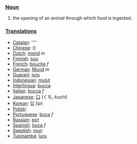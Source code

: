 === [[Noun]] ===

#the opening of an animal through which food is ingested.

=== [[Translation]]s ===

*[[Catalan]]: [[]] ''''
*[[Chinese]]: [[]] ()
*[[Dutch]]: [[mond]] ''m''
*[[Finnish]]: [[suu]]
*[[French]]: [[bouche]] ''f''
*[[German]]: [[Mund]] ''m''
*[[Guarani]]: [[juru]]
*[[Indonesian]]: [[mulut]]
*[[Interlingua]]: [[bucca]]
*[[Italian]]: [[bocca]] ''f''
*[[Japanese]]: [[口]] (くち, kuchi)
*[[Korean]]: [[입]] (ip)
*[[Polish]]: [[]]
*[[Portuguese]]: [[boca]] ''f''
*[[Russian]]: [[рот]]
*[[Spanish]]: [[boca]] ''f''
*[[Swedish]]: [[mun]]
*[[Tupinambá]]: [[îuru]]